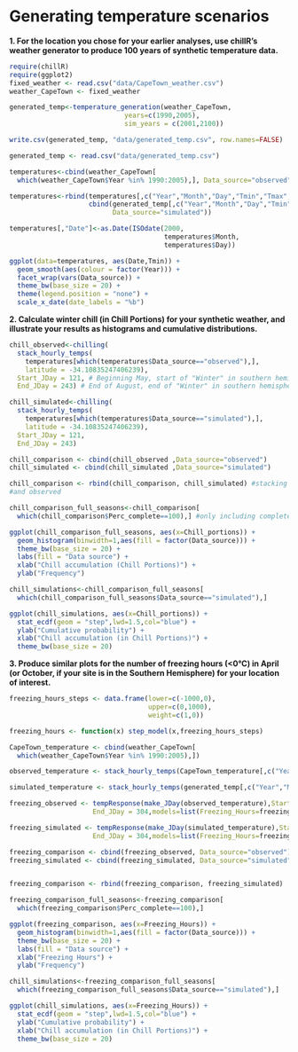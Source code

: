 # Generating temperature scenarios

**1. For the location you chose for your earlier analyses, use chillR’s weather generator to produce 100 years of synthetic temperature data.**
```r
require(chillR)
require(ggplot2)
fixed_weather <- read.csv("data/CapeTown_weather.csv")
weather_CapeTown <- fixed_weather
```

```r
generated_temp<-temperature_generation(weather_CapeTown,
                             years=c(1990,2005),
                             sim_years = c(2001,2100))
```

```r
write.csv(generated_temp, "data/generated_temp.csv", row.names=FALSE)
```


```r
generated_temp <- read.csv("data/generated_temp.csv")

temperatures<-cbind(weather_CapeTown[
  which(weather_CapeTown$Year %in% 1990:2005),], Data_source="observed")

temperatures<-rbind(temperatures[,c("Year","Month","Day","Tmin","Tmax","Data_source")],
                    cbind(generated_temp[,c("Year","Month","Day","Tmin","Tmax")],
                          Data_source="simulated"))

temperatures[,"Date"]<-as.Date(ISOdate(2000,
                                       temperatures$Month,
                                       temperatures$Day))
```


```r
ggplot(data=temperatures, aes(Date,Tmin)) +
  geom_smooth(aes(colour = factor(Year))) +
  facet_wrap(vars(Data_source)) +
  theme_bw(base_size = 20) +
  theme(legend.position = "none") +
  scale_x_date(date_labels = "%b")
```


**2. Calculate winter chill (in Chill Portions) for your synthetic weather, and illustrate your results as histograms and cumulative distributions.**

```r
chill_observed<-chilling(
  stack_hourly_temps(
    temperatures[which(temperatures$Data_source=="observed"),],
    latitude = -34.10835247406239),
  Start_JDay = 121, # Beginning May, start of "Winter" in southern hemisphere
  End_JDay = 243) # End of August, end of "Winter" in southern hemisphere

chill_simulated<-chilling(
  stack_hourly_temps(
    temperatures[which(temperatures$Data_source=="simulated"),],
    latitude = -34.10835247406239),
  Start_JDay = 121,
  End_JDay = 243)

chill_comparison <- cbind(chill_observed ,Data_source="observed") 
chill_simulated <- cbind(chill_simulated ,Data_source="simulated")

chill_comparison <- rbind(chill_comparison, chill_simulated) #stacking simulated
#and observed

chill_comparison_full_seasons<-chill_comparison[
  which(chill_comparison$Perc_complete==100),] #only including complete years

ggplot(chill_comparison_full_seasons, aes(x=Chill_portions)) + 
  geom_histogram(binwidth=1,aes(fill = factor(Data_source))) +
  theme_bw(base_size = 20) +
  labs(fill = "Data source") +
  xlab("Chill accumulation (Chill Portions)") +
  ylab("Frequency")
```

```r
chill_simulations<-chill_comparison_full_seasons[
  which(chill_comparison_full_seasons$Data_source=="simulated"),]

ggplot(chill_simulations, aes(x=Chill_portions)) +
  stat_ecdf(geom = "step",lwd=1.5,col="blue") +
  ylab("Cumulative probability") +
  xlab("Chill accumulation (in Chill Portions)") +
  theme_bw(base_size = 20)
```

**3. Produce similar plots for the number of freezing hours (<0°C) in April (or October, if your site is in the Southern Hemisphere) for your location of interest.**

```r
freezing_hours_steps <- data.frame(lower=c(-1000,0), 
                                   upper=c(0,1000),
                                   weight=c(1,0))

freezing_hours <- function(x) step_model(x,freezing_hours_steps)

CapeTown_temperature <- cbind(weather_CapeTown[
  which(weather_CapeTown$Year %in% 1990:2005),])

observed_temperature <- stack_hourly_temps(CapeTown_temperature[,c("Year","Month","Day","Tmin","Tmax")], latitude = -34.10835247406239)$hourtemps

simulated_temperature <- stack_hourly_temps(generated_temp[,c("Year","Month","Day","Tmin","Tmax")], latitude = -34.10835247406239)$hourtemps

freezing_observed <- tempResponse(make_JDay(observed_temperature),Start_JDay = 274,
                     End_JDay = 304,models=list(Freezing_Hours=freezing_hours))

freezing_simulated <- tempResponse(make_JDay(simulated_temperature),Start_JDay = 274,
                     End_JDay = 304,models=list(Freezing_Hours=freezing_hours))

freezing_comparison <- cbind(freezing_observed, Data_source="observed") 
freezing_simulated <- cbind(freezing_simulated, Data_source="simulated")


freezing_comparison <- rbind(freezing_comparison, freezing_simulated)

freezing_comparison_full_seasons<-freezing_comparison[
  which(freezing_comparison$Perc_complete==100),]

ggplot(freezing_comparison, aes(x=Freezing_Hours)) + 
  geom_histogram(binwidth=1,aes(fill = factor(Data_source))) +
  theme_bw(base_size = 20) +
  labs(fill = "Data source") +
  xlab("Freezing Hours") +
  ylab("Frequency")
```


```r
chill_simulations<-freezing_comparison_full_seasons[
  which(freezing_comparison_full_seasons$Data_source=="simulated"),]

ggplot(chill_simulations, aes(x=Freezing_Hours)) +
  stat_ecdf(geom = "step",lwd=1.5,col="blue") +
  ylab("Cumulative probability") +
  xlab("Chill accumulation (in Chill Portions)") +
  theme_bw(base_size = 20)
```